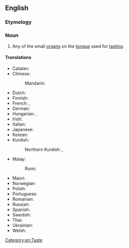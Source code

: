 ==English==
{{wikipedia}}

===Etymology===
{{compound|en|taste|bud}}

===Noun===
{{en-noun}}

# {{lb|en|anatomy}} Any of the small [[organ]]s on the [[tongue]] used for [[tasting]].

====Translations====
{{trans-top|a small organ on the tongue used for tasting}}
* Catalan: {{t|ca|papil·la gustativa|f}}
* Chinese:
*: Mandarin: {{t+|cmn|味蕾|tr=wèilěi|sc=Hani}}
* Dutch: {{t+|nl|smaakpapil|c}}
* Finnish: {{t|fi|makusilmu}}
* French: {{t+|fr|papille|f}}, {{t|fr|papille gustative|f}}
* German: {{t+|de|Geschmacksknospe|f}}
* Hungarian: {{t|hu|ízlelőszemölcs}}, {{t+|hu|ízlelőbimbó}}
* Irish: {{t|ga|blaslóg|f}}
* Italian: {{t|it|papilla gustativa|f}}
* Japanese: {{t|ja|味蕾|tr=みらい, mirai|sc=Jpan}}
* Korean: {{t|ko|미뢰(味蕾)}}
* Kurdish:
*: Northern Kurdish: {{t|kmr|çêjegopke|f}}, {{t|kmr|gopikên tamê|f}}
{{trans-mid}}
* Malay:
*: Rumi: {{t+|ms|tunas rasa}}
* Maori: {{t|mi|paerongo tāwara}}
* Norwegian: {{t|no|smaksløk|m}}
* Polish: {{t|pl|kubek smakowy|m}}
* Portuguese: {{t|pt|papila gustativa|f}}
* Romanian: {{t|ro|papilă gustativă|f}}
* Russian: {{t|ru|вкусово́й сосо́чек|m}}
* Spanish: {{t|es|papila gustativa|f}}
* Swedish: {{t+|sv|smaklök|c}}
* Thai: {{t|th|ตุ่มรับรส}}
* Ukrainian: {{t|uk|смакови́й сосо́чок|m}}
* Welsh: {{t|cy|blasbwynt}}
{{trans-bottom}}

[[Category:en:Taste]]